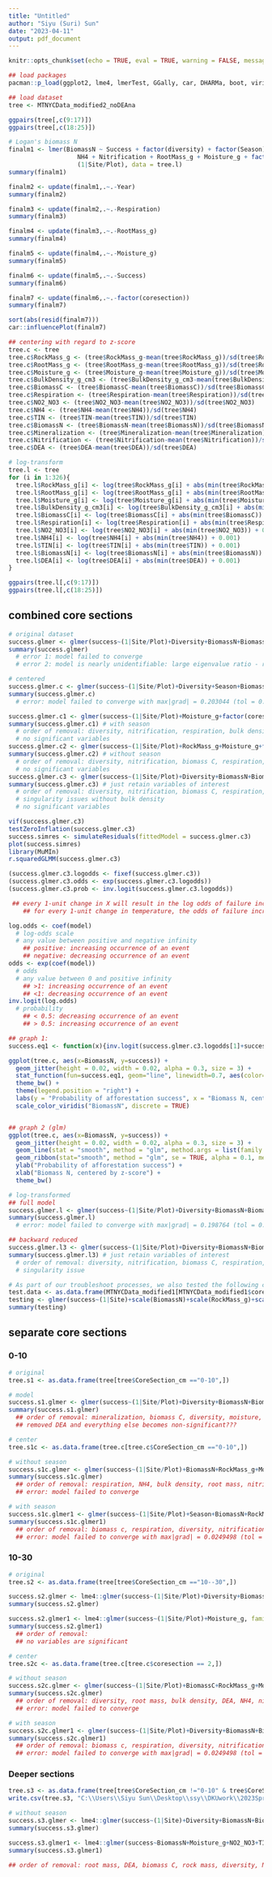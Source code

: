```yaml
---
title: "Untitled"
author: "Siyu (Suri) Sun"
date: "2023-04-11"
output: pdf_document
---
```


```r
knitr::opts_chunk$set(echo = TRUE, eval = TRUE, warning = FALSE, message = FALSE)
```

```r
## load packages
pacman::p_load(ggplot2, lme4, lmerTest, GGally, car, DHARMa, boot, viridis, ggpubr)
```

```r
## load dataset
tree <- MTNYCData_modified2_noDEAna
```

```r
ggpairs(tree[,c(9:17)])
ggpairs(tree[,c(18:25)])
```

```r
# Logan's biomass N
finalm1 <- lmer(BiomassN ~ Success + factor(diversity) + factor(Season) + Respiration + NO2_NO3 + 
                   NH4 + Nitrification + RootMass_g + Moisture_g + factor(coresection) + Year + BiomassC +
                   (1|Site/Plot), data = tree.l) 
summary(finalm1)

finalm2 <- update(finalm1,.~.-Year)
summary(finalm2)

finalm3 <- update(finalm2,.~.-Respiration)
summary(finalm3)

finalm4 <- update(finalm3,.~.-RootMass_g)
summary(finalm4)

finalm5 <- update(finalm4,.~.-Moisture_g)
summary(finalm5)

finalm6 <- update(finalm5,.~.-Success)
summary(finalm6)

finalm7 <- update(finalm6,.~.-factor(coresection))
summary(finalm7)

sort(abs(resid(finalm7)))
car::influencePlot(finalm7)

```


```r
## centering with regard to z-score
tree.c <- tree
tree.c$RockMass_g <- (tree$RockMass_g-mean(tree$RockMass_g))/sd(tree$RockMass_g)
tree.c$RootMass_g <- (tree$RootMass_g-mean(tree$RootMass_g))/sd(tree$RootMass_g)
tree.c$Moisture_g <- (tree$Moisture_g-mean(tree$Moisture_g))/sd(tree$Moisture_g)
tree.c$BulkDensity_g_cm3 <- (tree$BulkDensity_g_cm3-mean(tree$BulkDensity_g_cm3))/sd(tree$BulkDensity_g_cm3)
tree.c$BiomassC <- (tree$BiomassC-mean(tree$BiomassC))/sd(tree$BiomassC)
tree.c$Respiration <- (tree$Respiration-mean(tree$Respiration))/sd(tree$Respiration)
tree.c$NO2_NO3 <- (tree$NO2_NO3-mean(tree$NO2_NO3))/sd(tree$NO2_NO3)
tree.c$NH4 <- (tree$NH4-mean(tree$NH4))/sd(tree$NH4)
tree.c$TIN <- (tree$TIN-mean(tree$TIN))/sd(tree$TIN)
tree.c$BiomassN <- (tree$BiomassN-mean(tree$BiomassN))/sd(tree$BiomassN)
tree.c$Mineralization <- (tree$Mineralization-mean(tree$Mineralization))/sd(tree$Mineralization)
tree.c$Nitrification <- (tree$Nitrification-mean(tree$Nitrification))/sd(tree$Nitrification)
tree.c$DEA <- (tree$DEA-mean(tree$DEA))/sd(tree$DEA)
```

```r
# log-transform
tree.l <- tree
for (i in 1:326){
  tree.l$RockMass_g[i] <- log(tree$RockMass_g[i] + abs(min(tree$RockMass_g)) + 0.001)
  tree.l$RootMass_g[i] <- log(tree$RootMass_g[i] + abs(min(tree$RootMass_g)) + 0.001)
  tree.l$Moisture_g[i] <- log(tree$Moisture_g[i] + abs(min(tree$Moisture_g)) + 0.001)
  tree.l$BulkDensity_g_cm3[i] <- log(tree$BulkDensity_g_cm3[i] + abs(min(tree$BulkDensity_g_cm3)) + 0.001)
  tree.l$BiomassC[i] <- log(tree$BiomassC[i] + abs(min(tree$BiomassC)) + 0.001)
  tree.l$Respiration[i] <- log(tree$Respiration[i] + abs(min(tree$Respiration)) + 0.001)
  tree.l$NO2_NO3[i] <- log(tree$NO2_NO3[i] + abs(min(tree$NO2_NO3)) + 0.001)
  tree.l$NH4[i] <- log(tree$NH4[i] + abs(min(tree$NH4)) + 0.001)
  tree.l$TIN[i] <- log(tree$TIN[i] + abs(min(tree$TIN)) + 0.001)
  tree.l$BiomassN[i] <- log(tree$BiomassN[i] + abs(min(tree$BiomassN)) + 0.001)
  tree.l$DEA[i] <- log(tree$DEA[i] + abs(min(tree$DEA)) + 0.001)
}

ggpairs(tree.l[,c(9:17)])
ggpairs(tree.l[,c(18:25)])
```



## combined core sections
```r
# original dataset
success.glmer <- glmer(success~(1|Site/Plot)+Diversity+BiomassN+BiomassC+RockMass_g+RootMass_g+Moisture_g+Respiration+NH4+Nitrification+DEA+BulkDensity_g_cm3+factor(coresection), family=binomial, data=tree)
summary(success.glmer)
  # error 1: model failed to converge
  # error 2: model is nearly unidentifiable: large eigenvalue ratio - rescale variables?
```

```r
# centered
success.glmer.c <- glmer(success~(1|Site/Plot)+Diversity+Season+BiomassN+BiomassC+RockMass_g+RootMass_g+Moisture_g+Respiration+NH4+Nitrification+DEA+BulkDensity_g_cm3+factor(coresection), family=binomial, data=tree.c)
summary(success.glmer.c)
  # error: model failed to converge with max|grad| = 0.203044 (tol = 0.002, component 1)

success.glmer.c1 <- glmer(success~(1|Site/Plot)+Moisture_g+factor(coresection), family=binomial, data=tree.c)
summary(success.glmer.c1) # with season
  # order of removal: diversity, nitrification, respiration, bulk density, biomass C, NH4, DEA (stop showing error here), biomass N (error reappears),  root mass, season (stop showing error), rock mass
  # no significant variables
success.glmer.c2 <- glmer(success~(1|Site/Plot)+RockMass_g+Moisture_g+factor(coresection), family=binomial, data=tree.c)
summary(success.glmer.c2) # without season
  # order of removal: diversity, nitrification, biomass C, respiration, bulk density, root mass, NH4, DEA (stop showing error), biomass N 
  # no significant variables
success.glmer.c3 <- glmer(success~(1|Site/Plot)+Diversity+BiomassN+BiomassC+RootMass_g+BulkDensity_g_cm3, family=binomial, data=tree.c)
summary(success.glmer.c3) # just retain variables of interest
  # order of removal: diversity, nitrification, biomass C, respiration, bulk density, root mass, NH4, DEA (stop showing error), biomass N 
  # singularity issues without bulk density
  # no significant variables

vif(success.glmer.c3)
testZeroInflation(success.glmer.c3)
success.simres <- simulateResiduals(fittedModel = success.glmer.c3)
plot(success.simres)
library(MuMIn)
r.squaredGLMM(success.glmer.c3)

(success.glmer.c3.logodds <- fixef(success.glmer.c3))
(success.glmer.c3.odds <- exp(success.glmer.c3.logodds))
(success.glmer.c3.prob <- inv.logit(success.glmer.c3.logodds))

 ## every 1-unit change in X will result in the log odds of failure increase/decrease by `slope`
    ## for every 1-unit change in temperature, the odds of failure increase/decrease by a factor of exp(slope) or (1-exp(slope))*100 percent

log.odds <- coef(model)
  # log-odds scale
  # any value between positive and negative infinity
    ## positive: increasing occurrence of an event
    ## negative: decreasing occurrence of an event
odds <- exp(coef(model))
  # odds
  # any value between 0 and positive infinity
    ## >1: increasing occurrence of an event
    ## <1: decreasing occurrence of an event
inv.logit(log.odds)
  # probability 
    ## < 0.5: decreasing occurrence of an event
    ## > 0.5: increasing occurrence of an event

## graph 1: 
success.eq1 <- function(x){inv.logit(success.glmer.c3.logodds[1]+success.glmer.c3.logodds[2]+success.glmer.c3.logodds[3]*x+success.glmer.c3.logodds[4]*mean(tree.c$BiomassC)+success.glmer.c3.logodds[5]*mean(tree.c$RootMass_g)+success.glmer.c3.logodds[6]*mean(tree.c$BulkDensity_g_cm3))}

ggplot(tree.c, aes(x=BiomassN, y=success)) + 
  geom_jitter(height = 0.02, width = 0.02, alpha = 0.3, size = 3) +
  stat_function(fun=success.eq1, geom="line", linewidth=0.7, aes(color="BiomassN")) +
  theme_bw() +
  theme(legend.position = "right") +
  labs(y = "Probability of afforestation success", x = "Biomass N, centered by z-score") +
  scale_color_viridis("BiomassN", discrete = TRUE)


## graph 2 (glm)
ggplot(tree.c, aes(x=BiomassN, y=success)) + 
  geom_jitter(height = 0.02, width = 0.02, alpha = 0.3, size = 3) + 
  geom_line(stat = "smooth", method = "glm", method.args = list(family = "binomial"), size = 1.1) + 
  geom_ribbon(stat="smooth", method = "glm", se = TRUE, alpha = 0.1, method.args = list(family = "binomial")) +
  ylab("Probability of afforestation success") + 
  xlab("Biomass N, centered by z-score") + 
  theme_bw()

```

```r
# log-transformed
## full model
success.glmer.l <- glmer(success~(1|Site/Plot)+Diversity+BiomassN+BiomassC+RockMass_g+RootMass_g+Moisture_g+Respiration+NH4+Nitrification+DEA+BulkDensity_g_cm3+factor(coresection), family=binomial, data=tree.l)
summary(success.glmer.l)
  # error: model failed to converge with max|grad| = 0.198764 (tol = 0.002, component 1)

## backward reduced
success.glmer.l3 <- glmer(success~(1|Site/Plot)+Diversity+BiomassN+BiomassC, family=binomial, data=tree.l)
summary(success.glmer.l3) # just retain variables of interest
  # order of removal: diversity, nitrification, biomass C, respiration, bulk density, root mass, NH4, DEA (stop showing error), biomass N 
  # singularity issue
```

```r
# As part of our troubleshoot processes, we also tested the following code (Thank you Ankita!) on the original dataset when we did not remove all the NAs. 
test.data <- as.data.frame(MTNYCData_modified1[MTNYCData_modified1$coresection==2,])
testing <- glmer(success~(1|Site)+scale(BiomassN)+scale(RockMass_g)+scale(Moisture_g)+scale(BulkDensity_g_cm3)+scale(BiomassC), family=binomial, data=test.data, control=glmerControl(optimizer="bobyqa", optCtrl=list(maxfun=2e4)))
summary(testing)
```



## separate core sections
### 0-10
```r
# original 
tree.s1 <- as.data.frame(tree[tree$CoreSection_cm =="0-10",])

# model
success.s1.glmer <- glmer(success~(1|Site/Plot)+Diversity+BiomassN+BiomassC+RockMass_g+RootMass_g+Moisture_g+Respiration+NH4+Nitrification+DEA+BulkDensity_g_cm3, family=binomial, data=tree.s1)
summary(success.s1.glmer)
  ## order of removal: mineralization, biomass C, diversity, moisture, (DEA), rock mass
  ## removed DEA and everything else becomes non-significant???
```

```r
# center 
tree.s1c <- as.data.frame(tree.c[tree.c$CoreSection_cm =="0-10",])

# without season
success.s1c.glmer <- glmer(success~(1|Site/Plot)+BiomassN+RockMass_g+Moisture_g, family=binomial, data=tree.s1c)
summary(success.s1c.glmer)
  ## order of removal: respiration, NH4, bulk density, root mass, nitrification, diversity, biomass c (error gone), DEA (is singular shows up)
  ## error: model failed to converge

# with season
success.s1c.glmer1 <- glmer(success~(1|Site/Plot)+Season+BiomassN+RockMass_g+RootMass_g+Moisture_g+NH4+DEA+BulkDensity_g_cm3, family=binomial, data=tree.s1c)
summary(success.s1c.glmer1)
  ## order of removal: biomass c, respiration, diversity, nitrification, 
  ## error: model failed to converge with max|grad| = 0.0249498 (tol = 0.002, component 1)
```


### 10-30
```r
# original
tree.s2 <- as.data.frame(tree[tree$CoreSection_cm =="10--30",])

success.s2.glmer <- lme4::glmer(success~(1|Site/Plot)+Diversity+BiomassN+BiomassC+RockMass_g+RootMass_g+Moisture_g+Respiration+NO2_NO3+NH4+Nitrification+DEA+BulkDensity_g_cm3, family=binomial, data=tree.s2)
summary(success.s2.glmer)

success.s2.glmer1 <- lme4::glmer(success~(1|Site/Plot)+Moisture_g, family=binomial, data=tree.s2)
summary(success.s2.glmer1)
  ## order of removal: 
  ## no variables are significant
```

```r
# center 
tree.s2c <- as.data.frame(tree.c[tree.c$coresection == 2,])

# without season
success.s2c.glmer <- glmer(success~(1|Site/Plot)+BiomassC+RockMass_g+Moisture_g, family=binomial, data=tree.s2c)
summary(success.s2c.glmer)
  ## order of removal: diversity, root mass, bulk density, DEA, NH4, nitrification, biomass N, respiration, rock mass
  ## error: model failed to converge

# with season
success.s2c.glmer1 <- glmer(success~(1|Site/Plot)+Diversity+BiomassN+BiomassC+RockMass_g+RootMass_g+Moisture_g+Respiration+NO2_NO3+NH4+Nitrification+DEA+BulkDensity_g_cm3, family=binomial, data=tree.s2c)
summary(success.s2c.glmer1)
  ## order of removal: biomass c, respiration, diversity, nitrification, 
  ## error: model failed to converge with max|grad| = 0.0249498 (tol = 0.002, component 1)
```


### Deeper sections
```r
tree.s3 <- as.data.frame(tree[tree$CoreSection_cm !="0-10" & tree$CoreSection_cm !="10--30",])
write.csv(tree.s3, "C:\\Users\\Siyu Sun\\Desktop\\ssy\\DKUwork\\2023Spring\\Applied Statistics\\Project\\tree_below30.csv")
```

```r
# without season
success.s3.glmer <- lme4::glmer(success~(1|Site)+Diversity+BiomassN+BiomassC+RockMass_g+RootMass_g+Moisture_g+NO2_NO3+NH4+TIN+Mineralization+Nitrification+DEA, family=binomial, data=tree.s3)
summary(success.s3.glmer)

success.s3.glmer1 <- lme4::glmer(success~BiomassN+Moisture_g+NO2_NO3+TIN+Mineralization+Nitrification+(1|Site), family=binomial, data=tree.s3)
summary(success.s3.glmer1)

## order of removal: root mass, DEA, biomass C, rock mass, diversity, NH4
```







